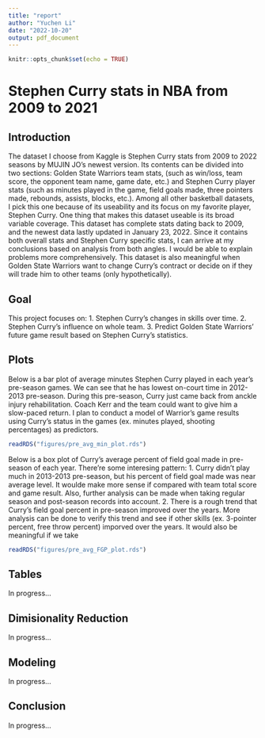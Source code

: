 ```yaml
---
title: "report"
author: "Yuchen Li"
date: "2022-10-20"
output: pdf_document
---
```


```r
knitr::opts_chunk$set(echo = TRUE)
```

# Stephen Curry stats in NBA from 2009 to 2021

## Introduction

The dataset I choose from Kaggle is Stephen Curry stats from 2009 to 2022 seasons by MUJIN JO’s newest version. Its contents can be divided into two sections: Golden State Warriors team stats, (such as win/loss, team score, the opponent team name, game date, etc.) and Stephen Curry player stats (such as minutes played in the game, field goals made, three pointers made, rebounds, assists, blocks, etc.). Among all other basketball datasets, I pick this one because of its useability and its focus on my favorite player, Stephen Curry. One thing that makes this dataset useable is its broad variable coverage. This dataset has complete stats dating back to 2009, and the newest data lastly updated in January 23, 2022. Since it contains both overall stats and Stephen Curry specific stats, I can arrive at my conclusions based on analysis from both angles. I would be able to explain problems more comprehensively. This dataset is also meaningful when Golden State Warriors want to change Curry’s contract or decide on if they will trade him to other teams (only hypothetically). 

## Goal

This project focuses on:
1. Stephen Curry's changes in skills over time.
2. Stephen Curry's influence on whole team.
3. Predict Golden State Warriors' future game result based on Stephen Curry's statistics.

## Plots

Below is a bar plot of average minutes Stephen Curry played in each year's pre-season games. We can see that he has lowest on-court time in 2012-2013 pre-season. During this pre-season, Curry just came back from anckle injury rehabilitation. Coach Kerr and the team could want to give him a slow-paced return. I plan to conduct a model of Warrior's game results using Curry's status in the games (ex. minutes played, shooting percentages) as predictors.
```r
readRDS("figures/pre_avg_min_plot.rds")
```

Below is a box plot of Curry's average percent of field goal made in pre-season of each year. There're some interesing pattern:
1. Curry didn't play much in 2013-2013 pre-season, but his percent of field goal made was near average level. It woulde make more sense if compared with team total score and game result. Also, further analysis can be made when taking regular season and post-season records into account.
2. There is a rough trend that Curry's field goal percent in pre-season improved over the years. More analysis can be done to verify this trend and see if other skills (ex. 3-pointer percent, free throw percent) imporved over the years. It would also be meaningful if we take 
```r
readRDS("figures/pre_avg_FGP_plot.rds")

```

## Tables
In progress...

## Dimisionality Reduction
In progress...

## Modeling
In progress...

## Conclusion
In progress...
